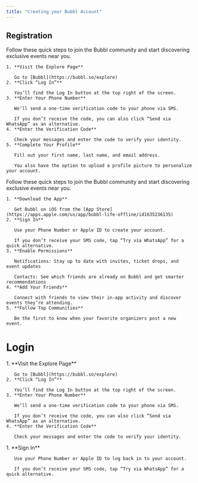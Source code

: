 ```yaml
---
title: "Creating your Bubbl Account"
---
```


## Registration

<Tabs>
  <Tab title="Web">
    Follow these quick steps to join the Bubbl community and start discovering exclusive events near you.

    1. **Visit the Explore Page**

       Go to [Bubbl](https://bubbl.so/explore)
    2. **Click “Log In”**

       You’ll find the Log In button at the top right of the screen.
    3. **Enter Your Phone Number**

       We’ll send a one-time verification code to your phone via SMS.

       If you don’t receive the code, you can also click “Send via WhatsApp” as an alternative.
    4. **Enter the Verification Code**

       Check your messages and enter the code to verify your identity.
    5. **Complete Your Profile**

       Fill out your first name, last name, and email address.

       You also have the option to upload a profile picture to personalize your account.
  </Tab>
  <Tab title="App">
    Follow these quick steps to join the Bubbl community and start discovering exclusive events near you.

    1. **Download the App**

       Get Bubbl on iOS from the [App Store](https://apps.apple.com/us/app/bubbl-life-offline/id1635236135)
    2. **Sign In**

       Use your Phone Number or Apple ID to create your account.

       If you don’t receive your SMS code, tap “Try via WhatsApp” for a quick alternative.
    3. **Enable Permissions**

       Notifications: Stay up to date with invites, ticket drops, and event updates

       Contacts: See which friends are already on Bubbl and get smarter recommendations
    4. **Add Your Friends**

       Connect with friends to view their in-app activity and discover events they’re attending.
    5. **Follow Top Communities**

       Be the first to know when your favorite organizers post a new event.
  </Tab>
</Tabs>

# Login

<Tabs>
  <Tab title="Web">
    1. **Visit the Explore Page**

       Go to [Bubbl](https://bubbl.so/explore)
    2. **Click “Log In”**

       You’ll find the Log In button at the top right of the screen.
    3. **Enter Your Phone Number**

       We’ll send a one-time verification code to your phone via SMS.

       If you don’t receive the code, you can also click “Send via WhatsApp” as an alternative.
    4. **Enter the Verification Code**

       Check your messages and enter the code to verify your identity.
  </Tab>
  <Tab title="App">
    1. **Sign In**

       Use your Phone Number or Apple ID to log back in to your account.

       If you don’t receive your SMS code, tap “Try via WhatsApp” for a quick alternative.
  </Tab>
</Tabs>